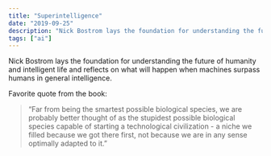 ```yaml
---
title: "Superintelligence"
date: "2019-09-25"
description: "Nick Bostrom lays the foundation for understanding the future of humanity and intelligent life and reflects on what will happen when machines surpass humans in general intelligence."
tags: ["ai"]
---
```


Nick Bostrom lays the foundation for understanding the future of humanity and intelligent life and reflects on what will happen when machines surpass humans in general intelligence.

Favorite quote from the book:

> “Far from being the smartest possible biological species, we are probably better thought of as the stupidest possible biological species capable of starting a technological civilization - a niche we filled because we got there first, not because we are in any sense optimally adapted to it.”
